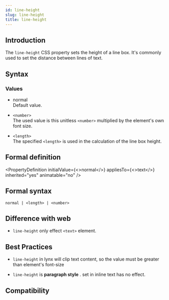 ```yaml
---
id: line-height
slug: line-height
title: line-height
---
```


## Introduction

The `line-height` CSS property sets the height of a line box. It's commonly used to set the distance between lines of text.

## Syntax


<Go
  example="css-api"
  defaultFile="src/line-height/App.tsx"
  img="https://lf-lynx.tiktok-cdns.com/obj/lynx-artifacts-oss-sg/lynx-website/assets/doc/css/line-height.jpg"
  entry="src/line-height"
  defaultEntryFile="dist/line-height.lynx.bundle"
/>

### Values

- normal <br/>
  Default value.

- `<number>` <br/>
  The used value is this unitless `<number>` multiplied by the element's own font size.

- `<length>` <br/>
  The specified `<length>` is used in the calculation of the line box height.

## Formal definition


<PropertyDefinition
  initialValue={<>normal</>}
  appliesTo={<>text</>}
  inherited="yes"
  animatable="no"
/>

## Formal syntax

```
normal | <length> | <number>
```

## Difference with web

- `line-height` only effect `<text>` element.

## Best Practices

- `line-height` in lynx will clip text content, so the value must be greater than element's font-size

- `line-height` is **paragraph style** . set in inline text has no effect.

## Compatibility


<LegacyCompatTable metadata="css/properties/line-height" />
